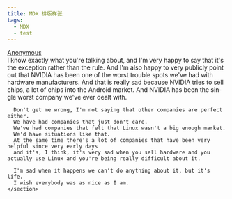 ```yaml
---
title: MDX 排版样张
tags:
  - MDX
  - test
---
```





<main className="not-content" flex="~ col gap-8">
  <Comment
    avatar={exampleAvatar.src}
    datetime="2012/06">
    <a slot="author" href="https://www.youtube.com/watch?v=MShbP3OpASA&t=2996s" target="_blank" text="gray-800 dark:gray-200" decoration-none>Anonymous</a>
    <section slot="content" className="*-break-normal space-y-2 md:text-justify" lang="en">
      I know exactly what you're talking about, and I'm very happy to say that it's the exception rather than the rule.
      And I'm also happy to very publicly point out that NVIDIA has been one of the worst trouble spots we've had with hardware manufacturers.
      And that is really sad because NVIDIA tries to sell chips, a lot of chips into the Android market.
      And NVIDIA has been the single worst company we've ever dealt with.

      Don't get me wrong, I'm not saying that other companies are perfect either.
      We have had companies that just don't care.
      We've had companies that felt that Linux wasn't a big enough market.
      We'd have situations like that.
      At the same time there's a lot of companies that have been very helpful since very early days
      and it's, I think, it's very sad when you sell hardware and you actually use Linux and you're being really difficult about it.

      I'm sad when it happens we can't do anything about it, but it's life.
      I wish everybody was as nice as I am.
    </section>
  </Comment>

  <div flex="~ row gap-6 items-start">
    <Skeleton theme="avatar" animation="flashed" />
    <div flex-1>
      <Skeleton theme="paragraph" animation="flashed" />
    </div>
  </div>

  <div flex="~ justify-around items-center">
    <div className="i-logos-react" />
    <div className="i-logos-unocss" />
    <div className="i-logos-bun" />
    <div className="i-carbon-assembly text-cyan-400" />
    <div className="i-carbon-sun dark:i-carbon-moon" />
    <div className="i-twemoji-grinning-face-with-smiling-eyes hover:i-twemoji-face-with-tears-of-joy" />
  </div>

  <Rate defaultValue={2.5} allowHalf client:load />

  <Slider layout="horizontal" client:load />

  <DatePicker client:load />

  <WrapperTest client:load />
</main>